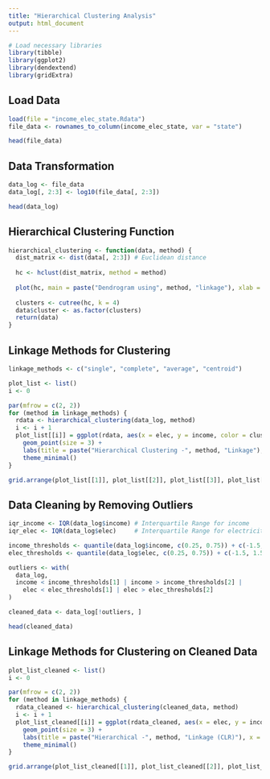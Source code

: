 ```yaml
---
title: "Hierarchical Clustering Analysis"
output: html_document
---
```


```r
# Load necessary libraries
library(tibble)
library(ggplot2)
library(dendextend)
library(gridExtra)
```

## Load Data

```r
load(file = "income_elec_state.Rdata")
file_data <- rownames_to_column(income_elec_state, var = "state")

head(file_data)
```

## Data Transformation

```r
data_log <- file_data
data_log[, 2:3] <- log10(file_data[, 2:3])

head(data_log)
```

## Hierarchical Clustering Function

```r
hierarchical_clustering <- function(data, method) {
  dist_matrix <- dist(data[, 2:3]) # Euclidean distance
  
  hc <- hclust(dist_matrix, method = method)
  
  plot(hc, main = paste("Dendrogram using", method, "linkage"), xlab = "", sub = "")
  
  clusters <- cutree(hc, k = 4)
  data$cluster <- as.factor(clusters)
  return(data)
}
```

## Linkage Methods for Clustering

```r
linkage_methods <- c("single", "complete", "average", "centroid")

plot_list <- list()
i <- 0

par(mfrow = c(2, 2))
for (method in linkage_methods) {
  rdata <- hierarchical_clustering(data_log, method)
  i <- i + 1
  plot_list[[i]] = ggplot(rdata, aes(x = elec, y = income, color = cluster)) +
    geom_point(size = 3) +
    labs(title = paste("Hierarchical Clustering -", method, "Linkage"), x = "Electricity Usage", y = "Income") +
    theme_minimal()
}

grid.arrange(plot_list[[1]], plot_list[[2]], plot_list[[3]], plot_list[[4]], ncol = 2)
```

## Data Cleaning by Removing Outliers

```r
iqr_income <- IQR(data_log$income) # Interquartile Range for income
iqr_elec <- IQR(data_log$elec)     # Interquartile Range for electricity usage

income_thresholds <- quantile(data_log$income, c(0.25, 0.75)) + c(-1.5, 1.5) * iqr_income
elec_thresholds <- quantile(data_log$elec, c(0.25, 0.75)) + c(-1.5, 1.5) * iqr_elec

outliers <- with(
  data_log,
  income < income_thresholds[1] | income > income_thresholds[2] |
    elec < elec_thresholds[1] | elec > elec_thresholds[2]
)

cleaned_data <- data_log[!outliers, ]

head(cleaned_data)
```

## Linkage Methods for Clustering on Cleaned Data

```r
plot_list_cleaned <- list()
i <- 0

par(mfrow = c(2, 2))
for (method in linkage_methods) {
  rdata_cleaned <- hierarchical_clustering(cleaned_data, method)
  i <- i + 1
  plot_list_cleaned[[i]] = ggplot(rdata_cleaned, aes(x = elec, y = income, color = cluster)) +
    geom_point(size = 3) +
    labs(title = paste("Hierarchical -", method, "Linkage (CLR)"), x = "Electricity Usage", y = "Income") +
    theme_minimal()
}

grid.arrange(plot_list_cleaned[[1]], plot_list_cleaned[[2]], plot_list_cleaned[[3]], plot_list_cleaned[[4]], ncol = 2)
```